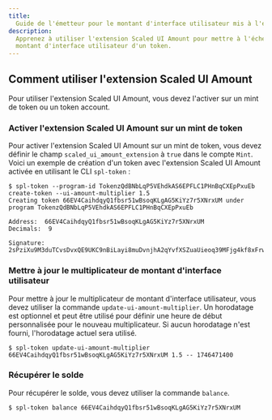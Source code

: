 ```yaml
---
title:
  Guide de l'émetteur pour le montant d'interface utilisateur mis à l'échelle
description:
  Apprenez à utiliser l'extension Scaled UI Amount pour mettre à l'échelle le
  montant d'interface utilisateur d'un token.
---
```


## Comment utiliser l'extension Scaled UI Amount

Pour utiliser l'extension Scaled UI Amount, vous devez l'activer sur un mint de
token ou un token account.

### Activer l'extension Scaled UI Amount sur un mint de token

Pour activer l'extension Scaled UI Amount sur un mint de token, vous devez
définir le champ `scaled_ui_amount_extension` à `true` dans le compte `Mint`.
Voici un exemple de création d'un token avec l'extension Scaled UI Amount
activée en utilisant le CLI `spl-token` :

```terminal title="Create Token"
$ spl-token --program-id TokenzQdBNbLqP5VEhdkAS6EPFLC1PHnBqCXEpPxuEb create-token --ui-amount-multiplier 1.5
Creating token 66EV4CaihdqyQ1fbsr51wBsoqKLgAG5KiYz7r5XNrxUM under program TokenzQdBNbLqP5VEhdkAS6EPFLC1PHnBqCXEpPxuEb

Address:  66EV4CaihdqyQ1fbsr51wBsoqKLgAG5KiYz7r5XNrxUM
Decimals:  9

Signature: 2sPziXu9M3duTCvsDvxQE9UKC9nBiLayi8muDvnjhA2qYvfXSZuaUieoq39MFjg4kf8xFrw6crmYSkPyV59dvudF
```

### Mettre à jour le multiplicateur de montant d'interface utilisateur

Pour mettre à jour le multiplicateur de montant d'interface utilisateur, vous
devez utiliser la commande `update-ui-amount-multiplier`. Un horodatage est
optionnel et peut être utilisé pour définir une heure de début personnalisée
pour le nouveau multiplicateur. Si aucun horodatage n'est fourni, l'horodatage
actuel sera utilisé.

```terminal title="Update UI Amount Multiplier"
$ spl-token update-ui-amount-multiplier 66EV4CaihdqyQ1fbsr51wBsoqKLgAG5KiYz7r5XNrxUM 1.5 -- 1746471400
```

### Récupérer le solde

Pour récupérer le solde, vous devez utiliser la commande `balance`.

```terminal title="Fetch Balance"
$ spl-token balance 66EV4CaihdqyQ1fbsr51wBsoqKLgAG5KiYz7r5XNrxUM
```
